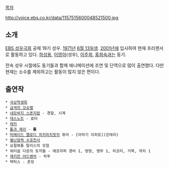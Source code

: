 [[목차]]

http://voice.ebs.co.kr/data/1157515600048521500.jpg

== 소개 ==
[[EBS 성우극회]] 공채 19기 성우. [[1971년]] [[6월 13일]]생. [[2001년]]에 입사하여 현재 프리랜서로 활동하고 있다. [[하성용]], [[이영아]](성우), [[이주희]], [[홍희숙]]과는 동기.

전속 성우 시절에도 동기들과 함께 애니메이션에 조연 및 단역으로 많이 출연했다. 다만 현재는 소수를 제외하고는 활동이 많지 않은 편이다.

== 출연작 ==
 * [[극상학생회]]
 * [[금색의 갓슈벨]]
 * [[네모바지 스폰지밥]] - 경찰, 시계
 * [[데스노트]] - 료타
 * [[레카]]
 * [[톰과 제리]] - '''톰'''
 * [[머메이드 멜로디 피치피치핏치]] 퓨어 - [아마기 리히토](은테리)
 * [[별난깜찍 수호천사]]
 * 요절복통 탈리스의 모험
 * 워터쉽 다운의 토끼들 - 에프라파 경비 1, 멍멍, 앵무 1, 히코리, 거북, 까치 1
 * [[재키찬 어드벤처]] - 학푸
 * 택틱스 - 촌장
